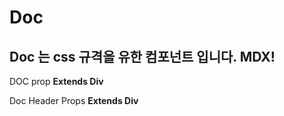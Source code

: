 
# Doc

## Doc 는 css 규격을 유한 컴포넌트 입니다. **MDX**!

DOC prop **Extends Div**
<Props of={Doc} />


Doc Header Props **Extends Div**
<Props of={DocHeader} />
